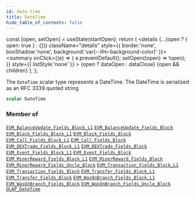 ```yaml
---
id: date-time
title: DateTime
hide_table_of_contents: false
---
```







  const [open, setOpen] = useState(startOpen);
  return (
    <details {...(open ? { open: true } : {})} className="details" style={{ border:'none', boxShadow:'none', background:'var(--ifm-background-color)' }}>
      <summary
        onClick={(e) => {
          e.preventDefault();
          setOpen((open) => !open);
        }}
        style={{ listStyle:'none' }}
      >
      {open ? dataOpen : dataClose}
      </summary>
      {open && children}
    </details>
  );
};




The `DateTime` scalar type represents a DateTime. The DateTime is serialized as an RFC 3339 quoted string


```graphql
scalar DateTime
```






### Member of

[`EVM_BalanceUpdate_Fields_Block_L1`](/docs/graphql-reference/objects/evm-balance-update-fields-block-l1)  <Badge class="secondary" text="object"/><Bullet />[`EVM_BalanceUpdate_Fields_Block`](/docs/graphql-reference/objects/evm-balance-update-fields-block)  <Badge class="secondary" text="object"/><Bullet />[`EVM_Block_Fields_Block_L1`](/docs/graphql-reference/objects/evm-block-fields-block-l1)  <Badge class="secondary" text="object"/><Bullet />[`EVM_Block_Fields_Block`](/docs/graphql-reference/objects/evm-block-fields-block)  <Badge class="secondary" text="object"/><Bullet />[`EVM_Call_Fields_Block_L1`](/docs/graphql-reference/objects/evm-call-fields-block-l1)  <Badge class="secondary" text="object"/><Bullet />[`EVM_Call_Fields_Block`](/docs/graphql-reference/objects/evm-call-fields-block)  <Badge class="secondary" text="object"/><Bullet />[`EVM_DEXTrade_Fields_Block_L1`](/docs/graphql-reference/objects/evm-dextrade-fields-block-l1)  <Badge class="secondary" text="object"/><Bullet />[`EVM_DEXTrade_Fields_Block`](/docs/graphql-reference/objects/evm-dextrade-fields-block)  <Badge class="secondary" text="object"/><Bullet />[`EVM_Event_Fields_Block_L1`](/docs/graphql-reference/objects/evm-event-fields-block-l1)  <Badge class="secondary" text="object"/><Bullet />[`EVM_Event_Fields_Block`](/docs/graphql-reference/objects/evm-event-fields-block)  <Badge class="secondary" text="object"/><Bullet />[`EVM_MinerReward_Fields_Block_L1`](/docs/graphql-reference/objects/evm-miner-reward-fields-block-l1)  <Badge class="secondary" text="object"/><Bullet />[`EVM_MinerReward_Fields_Block`](/docs/graphql-reference/objects/evm-miner-reward-fields-block)  <Badge class="secondary" text="object"/><Bullet />[`EVM_MinerReward_Fields_Uncle_Block`](/docs/graphql-reference/objects/evm-miner-reward-fields-uncle-block)  <Badge class="secondary" text="object"/><Bullet />[`EVM_Transaction_Fields_Block_L1`](/docs/graphql-reference/objects/evm-transaction-fields-block-l1)  <Badge class="secondary" text="object"/><Bullet />[`EVM_Transaction_Fields_Block`](/docs/graphql-reference/objects/evm-transaction-fields-block)  <Badge class="secondary" text="object"/><Bullet />[`EVM_Transfer_Fields_Block_L1`](/docs/graphql-reference/objects/evm-transfer-fields-block-l1)  <Badge class="secondary" text="object"/><Bullet />[`EVM_Transfer_Fields_Block`](/docs/graphql-reference/objects/evm-transfer-fields-block)  <Badge class="secondary" text="object"/><Bullet />[`EVM_WasOnBranch_Fields_Block_L1`](/docs/graphql-reference/objects/evm-was-on-branch-fields-block-l1)  <Badge class="secondary" text="object"/><Bullet />[`EVM_WasOnBranch_Fields_Block`](/docs/graphql-reference/objects/evm-was-on-branch-fields-block)  <Badge class="secondary" text="object"/><Bullet />[`EVM_WasOnBranch_Fields_Uncle_Block`](/docs/graphql-reference/objects/evm-was-on-branch-fields-uncle-block)  <Badge class="secondary" text="object"/><Bullet />[`OLAP_DateTime`](/docs/graphql-reference/inputs/olap-date-time)  <Badge class="secondary" text="input"/>

